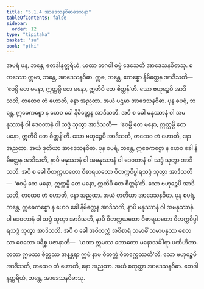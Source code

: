 ```yaml
---
title: "5.1.4 အာဒေသနဝိဓာဒေသနာ"
tableOfContents: false
sidebar:
  order: 12
type: "tipitaka"
basket: "su"
book: "pthi"
---
```



<DynamicBreadcrumb />

<Division number="148" book="pthi">

<Paragraph number="302" book="pthi">
အပရံ ပန, ဘန္တေ, ဧတဒါနုတ္တရိယံ, ယထာ ဘဂဝါ ဓမ္မံ ဒေသေတိ အာဒေသနဝိဓာသု. စတဿော ဣမာ, ဘန္တေ, အာဒေသနဝိဓာ. ဣဓ, ဘန္တေ, ဧကစ္စော နိမိတ္တေန အာဒိသတိ—  ‘ဧဝမ္ပိ တေ မနော, ဣတ္ထမ္ပိ တေ မနော, ဣတိပိ တေ စိတ္တန်’တိ. သော ဗဟုဉ္စေပိ အာဒိသတိ, တထေဝ တံ ဟောတိ, နော အညထာ. အယံ ပဌမာ အာဒေသနဝိဓာ.
</Paragraph>

<Paragraph number="303" book="pthi">
ပုန စပရံ, ဘန္တေ, ဣဓေကစ္စော န ဟေဝ ခေါ နိမိတ္တေန အာဒိသတိ. အပိ စ ခေါ မနုဿာနံ ဝါ အမနုဿာနံ ဝါ ဒေဝတာနံ ဝါ သဒ္ဒံ သုတွာ အာဒိသတိ—  ‘ဧဝမ္ပိ တေ မနော, ဣတ္ထမ္ပိ တေ မနော, ဣတိပိ တေ စိတ္တန်’တိ. သော ဗဟုဉ္စေပိ အာဒိသတိ, တထေဝ တံ ဟောတိ, နော အညထာ. အယံ ဒုတိယာ အာဒေသနဝိဓာ.
</Paragraph>

<Paragraph number="304" book="pthi">
ပုန စပရံ, ဘန္တေ, ဣဓေကစ္စော န ဟေဝ ခေါ နိမိတ္တေန အာဒိသတိ, နာပိ မနုဿာနံ ဝါ အမနုဿာနံ ဝါ ဒေဝတာနံ ဝါ သဒ္ဒံ သုတွာ အာဒိသတိ. အပိ စ ခေါ ဝိတက္ကယတော ဝိစာရယတော ဝိတက္ကဝိပ္ဖါရသဒ္ဒံ သုတွာ အာဒိသတိ—  ‘ဧဝမ္ပိ တေ မနော, ဣတ္ထမ္ပိ တေ မနော, ဣတိပိ တေ စိတ္တန်’တိ. သော ဗဟုဉ္စေပိ အာဒိသတိ, တထေဝ တံ ဟောတိ, နော အညထာ. အယံ တတိယာ အာဒေသနဝိဓာ.
</Paragraph>

<Paragraph number="305" book="pthi">
ပုန စပရံ, ဘန္တေ, ဣဓေကစ္စော န ဟေဝ ခေါ နိမိတ္တေန အာဒိသတိ, နာပိ မနုဿာနံ ဝါ အမနုဿာနံ ဝါ ဒေဝတာနံ ဝါ သဒ္ဒံ သုတွာ အာဒိသတိ, နာပိ ဝိတက္ကယတော ဝိစာရယတော ဝိတက္ကဝိပ္ဖါရသဒ္ဒံ သုတွာ အာဒိသတိ. အပိ စ ခေါ အဝိတက္ကံ အဝိစာရံ သမာဓိံ သမာပန္နဿ စေတသာ စေတော ပရိစ္စ ပဇာနာတိ—  ‘ယထာ ဣမဿ ဘောတော မနောသင်္ခါရာ ပဏိဟိတာ. တထာ ဣမဿ စိတ္တဿ အနန္တရာ ဣမံ နာမ ဝိတက္ကံ ဝိတက္ကေဿတီ’တိ. သော ဗဟုဉ္စေပိ အာဒိသတိ, တထေဝ တံ ဟောတိ, နော အညထာ. အယံ စတုတ္ထာ အာဒေသနဝိဓာ. ဧတဒါနုတ္တရိယံ, ဘန္တေ, အာဒေသနဝိဓာသု.
</Paragraph>
</Division>
